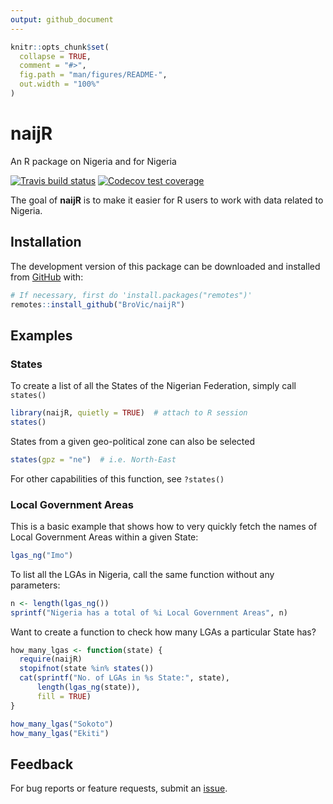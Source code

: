 ---
output: github_document
---

<!-- README.md is generated from README.Rmd. Please edit that file -->

```{r, include = FALSE}
knitr::opts_chunk$set(
  collapse = TRUE,
  comment = "#>",
  fig.path = "man/figures/README-",
  out.width = "100%"
)
```
# naijR
An R package on Nigeria and for Nigeria  

<!-- badges: start -->
[![Travis build status](https://travis-ci.org/BroVic/naijR.svg?branch=master)](https://travis-ci.org/BroVic/naijR)
[![Codecov test coverage](https://codecov.io/gh/BroVic/naijR/branch/master/graph/badge.svg)](https://codecov.io/gh/BroVic/naijR?branch=master)
<!-- badges: end -->

The goal of **naijR** is to make it easier for R users to work with data related to Nigeria.

## Installation
The development version of this package can be downloaded and installed from [GitHub](https://github.com/) with:

``` {r install, eval = FALSE}
# If necessary, first do 'install.packages("remotes")'
remotes::install_github("BroVic/naijR")
```

## Examples
### States
To create a list of all the States of the Nigerian Federation, simply call `states()`

```{r}
library(naijR, quietly = TRUE)  # attach to R session
states()
```

States from a given geo-political zone can also be selected

```{r}
states(gpz = "ne")  # i.e. North-East
```

For other capabilities of this function, see `?states()`

### Local Government Areas
This is a basic example that shows how to very quickly fetch the names of Local Government Areas within a given State:

```{r example}
lgas_ng("Imo")
```

To list all the LGAs in Nigeria, call the same function without any parameters:

```{r}
n <- length(lgas_ng())
sprintf("Nigeria has a total of %i Local Government Areas", n)
```

Want to create a function to check how many LGAs a particular State has?

```{r}
how_many_lgas <- function(state) {
  require(naijR)
  stopifnot(state %in% states())
  cat(sprintf("No. of LGAs in %s State:", state),
      length(lgas_ng(state)),
      fill = TRUE)
}

how_many_lgas("Sokoto")
how_many_lgas("Ekiti")
```

## Feedback
For bug reports or feature requests, submit an [issue](https://github.com/BroVic/naijR/issues/new).
